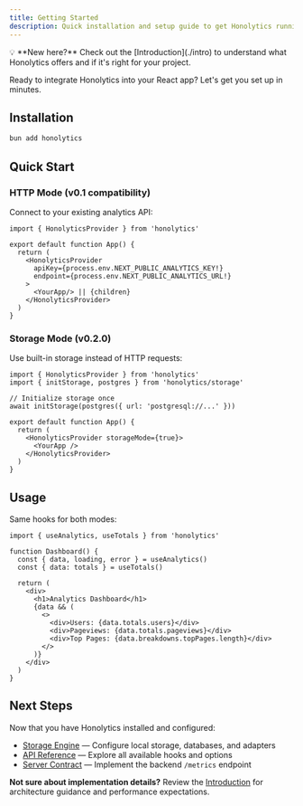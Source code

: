 ```yaml
---
title: Getting Started  
description: Quick installation and setup guide to get Honolytics running in your React application.
---
```


<div style={{ padding: '1rem', backgroundColor: '#111', border: '1px solid #f59e0b', borderRadius: '0.5rem', marginBottom: '2rem' }}>
💡 **New here?** Check out the [Introduction](./intro) to understand what Honolytics offers and if it's right for your project.
</div>

Ready to integrate Honolytics into your React app? Let's get you set up in minutes.

## Installation

```bash
bun add honolytics
```

## Quick Start

### HTTP Mode (v0.1 compatibility)
Connect to your existing analytics API:

<CreateApiKey />

```tsx
import { HonolyticsProvider } from 'honolytics'

export default function App() {
  return (
    <HonolyticsProvider
      apiKey={process.env.NEXT_PUBLIC_ANALYTICS_KEY!}
      endpoint={process.env.NEXT_PUBLIC_ANALYTICS_URL!}
    >
      <YourApp/> || {children}
    </HonolyticsProvider>
  )
}
```

### Storage Mode (v0.2.0)
Use built-in storage instead of HTTP requests:

```tsx
import { HonolyticsProvider } from 'honolytics'
import { initStorage, postgres } from 'honolytics/storage'

// Initialize storage once
await initStorage(postgres({ url: 'postgresql://...' }))

export default function App() {
  return (
    <HonolyticsProvider storageMode={true}>
      <YourApp />
    </HonolyticsProvider>
  )
}
```

## Usage

Same hooks for both modes:

```tsx
import { useAnalytics, useTotals } from 'honolytics'

function Dashboard() {
  const { data, loading, error } = useAnalytics()
  const { data: totals } = useTotals()
  
  return (
    <div>
      <h1>Analytics Dashboard</h1>
      {data && (
        <>
          <div>Users: {data.totals.users}</div>
          <div>Pageviews: {data.totals.pageviews}</div>
          <div>Top Pages: {data.breakdowns.topPages.length}</div>
        </>
      )}
    </div>
  )
}
```

## Next Steps

Now that you have Honolytics installed and configured:

- [Storage Engine](./storage) — Configure local storage, databases, and adapters
- [API Reference](./api-reference) — Explore all available hooks and options
- [Server Contract](./server-contract) — Implement the backend `/metrics` endpoint

**Not sure about implementation details?** Review the [Introduction](./intro) for architecture guidance and performance expectations.
